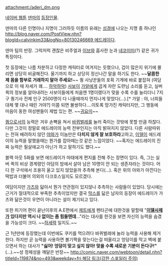 attachment:/aderi_dm.png

[[네이버 웹툰]] [[덴마]]의 [[덴마/등장인물|등장인물]].

덴마의 다른 인명이나 지명이 그러하듯 이름의 유래는 [[성경]]에 나오는 지명 중 하나인 [[http://blog.naver.com/PostView.nhn?blogId=calvinkim33&logNo=80130246669 에드레이]]다.

덴마 팀의 반장. 그럭저럭 괜찮은 비주얼과 [[이브#s-3.3|이브]]와 흡사한 눈과 [[네코미미]](?) 같은 귀가 특징이다.

첫 등장에는 나름 차분하고 다정한 캐릭터로 여겨지는 듯했으나, 겁이 많은지 위기에 몰리면 상당히 비굴해진다. 울기까지 하고 상당히 정신나간 말을 하기도 한다. ~~'''달콤한 제 몸을 함부로 거래하지 말아 주세요!'''~~ 퀑 사냥꾼들의 포획 기계에 바로 붙잡혀 (여담으로 이 때 자세가 꽤.... [[하악하악]]) [[사보이]] [[가알]]에게 곱게 자란 도련님 소리를 듣고, 실버퀵의 정보를 알아내려는 사보이들에게 처음엔 1명이랬다가 맞을 수록 수를 늘리더니 7지구 퀑기사 전체 인구 2500명이 다 나올때까지 먼지나게 맞았다(...).[* 가알 : 야, 너희들 대체 몇 대나 때린 거야?] 이쯤 되면 불쌍하다....이토록 망가진 캐릭터지만, 그 행동에 마음이 동한 여성팬들이 제법 있는 편. ~~[[귀요미]]~~

[[퀑]]으로서의 능력은 겨우 손뼉을 쳐서 [[바퀴벌레]]를 눌러 죽이는 것밖에 못할 만큼 하찮다. 다만 그것이 정말로 에드레이의 능력 전부인지는 아직 밝혀지지 않았다. 다른 사람따위는 전혀 배려하지 않던 [[야와#s-2|야와]]가 이놈만은 '''다치지 않게 잘 보호하라'''고하고, [[이델]]이 에드레이의 능력을 말했을때는 뭔가를 잡아떼는것 같은 느낌이었다. ~~혹자는 에드레이의 진짜 능력은 필살애교가 아닌가 하고 말하기도 했다.~~

블랙 아웃 5화를 보면 에드레이가 마태에게 편지를 전해 주는 장면이 있다. 즉, 그는 실버 퀵의 비상 경계령인 아담의 밤에서 살아 남은 10명이 안 되는 생존자라는 것이다. 어디 한 구석에서 조용히 울고 있지 않았을까 추측해 본다(...). 혹은 위의 야와가 아낀다는 떡밥과 더불어 의외의 다크호스일지도 모르겠다.

여담이지만 [[가츠(덴마)|가츠]]와 닯아서 뭔가 연관점이 있지않나 추측하는 사람들이 있었다. 당시에는 근거가 절대적으로 부족한 추측이었지만 결국 [[막스]]를 닯은 남자의 등장이 에드레이가 가츠와 닮은것이 우연이 아니라는 설이 제기되고 있다.

또한 피기어 편이 끝난이후의 A.E편에서 [[제트(덴마)|제트]]에게 펜타곤에 대한것을 말할때 "'''[[이델]]사제가 있다지만 역시 나 없이는 좀 힘들텐데'''..."라는 대사를 한것을 보면 자신의 능력을 숨겼을 가능성이 크다. ~~[[허세]]력 일지도.~~

근 1년만에 등장했는데 이번에도 쿠키를 먹으려다 바퀴벌레에 놀라 능력을 사용해 제거한다. 하지만 곧 능력을 사용하면 볼기짝을 맞는다는걸 떠올리고 엉덩이를 막고 벽에 붙으면서 하는 대사가 '''"싫어! 엉덩이 맞고 싶지 않아! 맞을 수록 새로운 기분이 든다구!"'''(...).~~성 정체성을 깨달은 반장~~ [[http://comic.naver.com/webtoon/detail.nhn?titleId=119874&no=493&weekday=fri 해당 링크(강한 스포일러 주의)]]
